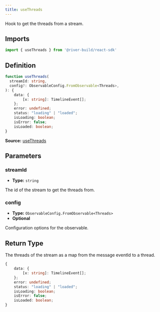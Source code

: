 ```yaml
---
title: useThreads
---
```

Hook to get the threads from a stream.

## Imports

```ts
import { useThreads } from '@river-build/react-sdk'
```

## Definition

```ts
function useThreads(
  streamId: string,
  config?: ObservableConfig.FromObservable<Threads>,
): {
    data: {
        [x: string]: TimelineEvent[];
    };
    error: undefined;
    status: "loading" | "loaded";
    isLoading: boolean;
    isError: false;
    isLoaded: boolean;
}
```

**Source:** [useThreads](https://github.com/towns-protocol/towns/blob/main/packages/react-sdk/src/useThreads.ts)

## Parameters

### streamId

- **Type:** `string`

The id of the stream to get the threads from.

### config

- **Type:** `ObservableConfig.FromObservable<Threads>`
- **Optional**

Configuration options for the observable.

## Return Type

The threads of the stream as a map from the message eventId to a thread.

```ts
{
    data: {
        [x: string]: TimelineEvent[];
    };
    error: undefined;
    status: "loading" | "loaded";
    isLoading: boolean;
    isError: false;
    isLoaded: boolean;
}
```
